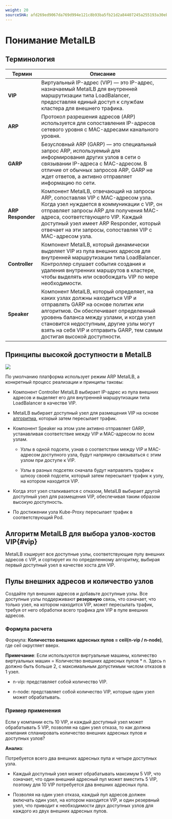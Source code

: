 ```yaml
---
weight: 20
sourceSHA: afd269ed9067da769d994e121c8b93ba5fb21d2a84407245a255193a30ebba76
---
```


# Понимание MetalLB

## Терминология

| Термин            | Описание                                                                                                                                                                                                                                                                                                                                                   |
| ----------------- | ----------------------------------------------------------------------------------------------------------------------------------------------------------------------------------------------------------------------------------------------------------------------------------------------------------------------------------------------------------- |
| **VIP**           | Виртуальный IP-адрес (VIP) — это IP-адрес, назначаемый MetalLB для внутренней маршрутизации типа LoadBalancer, предоставляя единый доступ к службам кластера для внешнего трафика.                                                                                                                                                                       |
| **ARP**           | Протокол разрешения адресов (ARP) используется для сопоставления IP-адресов сетевого уровня с MAC-адресами канального уровня.                                                                                                                                                                                                                               |
| **GARP**          | Безусловный ARP (GARP) — это специальный запрос ARP, используемый для информирования других узлов в сети о связывании IP-адреса с MAC-адресом. В отличие от обычных запросов ARP, GARP не ждет ответов, а активно отправляет информацию по сети.                                                                                                                    |
| **ARP Responder** | Компонент MetalLB, отвечающий на запросы ARP, сопоставляя VIP с MAC-адресом узла. Когда узел нуждается в коммуникации с VIP, он отправляет запросы ARP для получения MAC-адреса, соответствующего VIP. Каждый доступный узел имеет ARP Responder, который отвечает на эти запросы, сопоставляя VIP с MAC-адресом узла. |
| **Controller**    | Компонент MetalLB, который динамически выделяет VIP из пула внешних адресов для внутренней маршрутизации типа LoadBalancer. Контроллер слушает события создания и удаления внутренних маршрутов в кластере, чтобы выделять или освобождать VIP по мере необходимости.                                                                                              |
| **Speaker**       | Компонент MetalLB, который определяет, на каких узлах должны находиться VIP и отправлять GARP на основе политик или алгоритмов. Он обеспечивает определенный уровень баланса между узлами, и когда узел становится недоступным, другие узлы могут взять на себя VIP и отправить GARP, тем самым достигая высокой доступности.                              |

## Принципы высокой доступности в MetalLB

![](../../../../en/configure/networking/assets/metallbfix.png)

По умолчанию платформа использует режим ARP MetalLB, а конкретный процесс реализации и принципы таковы:

- Компонент Controller MetalLB выбирает IP-адрес из пула внешних адресов и выделяет его для внутренней маршрутизации типа LoadBalancer в качестве VIP.

- MetalLB выбирает доступный узел для размещения VIP на основе [алгоритма](#vip), который затем пересылает трафик.

- Компонент Speaker на этом узле активно отправляет GARP, устанавливая соответствие между VIP и MAC-адресом по всем узлам.

  - Узлы в одной подсети, узнав о соответствии между VIP и MAC-адресом доступного узла, будут напрямую связываться с этим узлом при доступе к VIP.

  - Узлы в разных подсетях сначала будут направлять трафик к шлюзу своей подсети, который затем пересылает трафик к узлу, на котором находится VIP.

- Когда этот узел сталкивается с отказом, MetalLB выбирает другой доступный узел для размещения VIP, обеспечивая таким образом высокую доступность.

- По достижении узла Kube-Proxy пересылает трафик в соответствующий Pod.

## Алгоритм MetalLB для выбора узлов-хостов VIP\{#vip}

MetalLB хэширует все доступные узлы, соответствующие пулу внешних адресов с VIP, и сортирует их по определенному алгоритму, выбирая первый доступный узел в качестве хоста для VIP.

## Пулы внешних адресов и количество узлов

Создайте пул внешних адресов и добавьте доступные узлы. Все доступные узлы поддерживают **резервную** связь, что означает, что только узел, на котором находится VIP, может пересылать трафик, требуя от него обработки всего трафика для VIP в пуле внешних адресов.

### Формула расчета

Формула: **Количество внешних адресных пулов = ceil(n-vip / n-node)**, где ceil округляет вверх.

**Примечание**: Если используются виртуальные машины, количество виртуальных машин = Количество внешних адресных пулов \* n. Здесь n должно быть больше 2, с максимальным допустимым числом отказов в 1 узел.

- n-vip: представляет собой количество VIP.

- n-node: представляет собой количество VIP, которые один узел может обрабатывать.

### Пример применения

Если у компании есть 10 VIP, и каждый доступный узел может обрабатывать 5 VIP, позволяя на один узел отказа, то как должна компания спланировать количество внешних адресных пулов и доступных узлов?

**Анализ**:

Потребуется всего два внешних адресных пула и четыре доступных узла.

- Каждый доступный узел может обрабатывать максимум 5 VIP, что означает, что один внешний адресный пул может вместить 5 VIP, поэтому для 10 VIP потребуется два внешних адресных пула.

- Позволяя на один узел отказа, каждый пул адресов должен включать один узел, на котором находится VIP, и один резервный узел, что приводит к необходимости двух доступных узлов для каждого из двух внешних адресных пулов.
